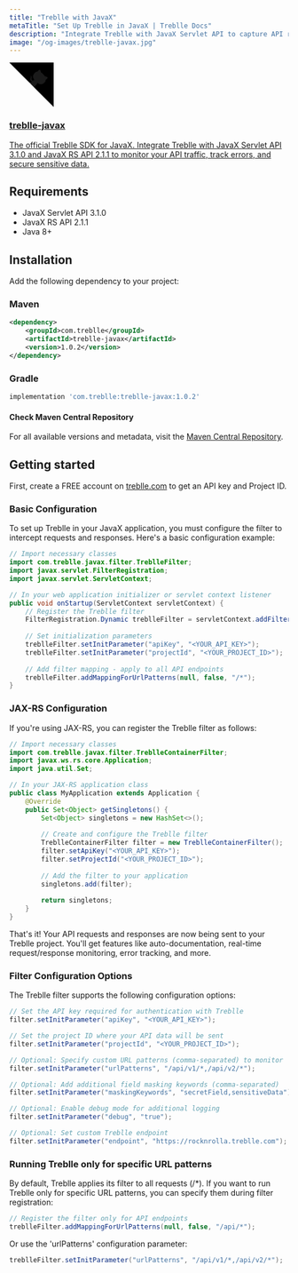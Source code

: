 ```yaml
---
title: "Treblle with JavaX"
metaTitle: "Set Up Treblle in JavaX | Treblle Docs"
description: "Integrate Treblle with JavaX Servlet API to capture API requests, track errors, and improve visibility. Learn how to set up Treblle for real-time API insights."
image: "/og-images/treblle-javax.jpg"
---
```


<div className="max-w-full mx-auto shadow-lg rounded-lg overflow-hidden">
  <a href="https://central.sonatype.com/artifact/com.treblle/treblle-javax/overview" title="View source on Maven Central Repository" aria-label="View source on Maven Central Repository" className="relative no-underline">
    <div>
      <svg width="80" height="80" viewBox="0 0 250 250" style={{ fill: '#151513', color: '#fff', position: 'absolute', top: 0, border: 0, right: 0 }} aria-hidden="true">
        <path d="M0,0 L115,115 L130,115 L142,142 L250,250 L250,0 Z"></path>
        <path d="M128.3,109.0 C113.8,99.7 119.0,89.6 119.0,89.6 C122.0,82.7 120.5,78.6 120.5,78.6 C119.2,72.0 123.4,76.3 123.4,76.3 C127.3,80.9 125.5,87.3 125.5,87.3 C122.9,97.6 130.6,101.9 134.4,103.2" fill="currentColor" style={{ transformOrigin: '130px 106px' }} className="octo-arm"></path>
        <path d="M115.0,115.0 C114.9,115.1 118.7,116.5 119.8,115.4 L133.7,101.6 C136.9,99.2 139.9,98.4 142.2,98.6 C133.8,88.0 127.5,74.4 143.8,58.0 C148.5,53.4 154.0,51.2 159.7,51.0 C160.3,49.4 163.2,43.6 171.4,40.1 C171.4,40.1 176.1,42.5 178.8,56.2 C183.1,58.6 187.2,61.8 190.9,65.4 C194.5,69.0 197.7,73.2 200.1,77.6 C213.8,80.2 216.3,84.9 216.3,84.9 C212.7,93.1 206.9,96.0 205.4,96.6 C205.1,102.4 203.0,107.8 198.3,112.5 C181.9,128.9 168.3,122.5 157.7,114.1 C157.9,116.9 156.7,120.9 152.7,124.9 L141.0,136.5 C139.8,137.7 141.6,141.9 141.8,141.8 Z" fill="currentColor" className="octo-body"></path>
      </svg>
    </div>
    <div className="grid grid-cols-4 gap-4 px-2 py-2">
      <div className="col-span-4">
        <h3 className="text-xl font-semibold">treblle-javax</h3>
        <p className="text-sm font-medium">
          The official Treblle SDK for JavaX. Integrate Treblle with JavaX Servlet API 3.1.0 and JavaX RS API 2.1.1 to monitor your API traffic, track errors, and secure sensitive data.
        </p>
      </div>
    </div>
  </a>
</div>

## Requirements

- JavaX Servlet API 3.1.0
- JavaX RS API 2.1.1
- Java 8+

## Installation

Add the following dependency to your project:

### Maven

```xml
<dependency>
    <groupId>com.treblle</groupId>
    <artifactId>treblle-javax</artifactId>
    <version>1.0.2</version>
</dependency>
```

### Gradle

```gradle
implementation 'com.treblle:treblle-javax:1.0.2'
```

#### Check Maven Central Repository
For all available versions and metadata, visit the [Maven Central Repository](https://central.sonatype.com/artifact/com.treblle/treblle-javax/overview).

## Getting started
First, create a FREE account on [treblle.com](treblle.com) to get an API key and Project ID.

### Basic Configuration
To set up Treblle in your JavaX application, you must configure the filter to intercept requests and responses. Here's a basic configuration example:

```java
// Import necessary classes
import com.treblle.javax.filter.TreblleFilter;
import javax.servlet.FilterRegistration;
import javax.servlet.ServletContext;

// In your web application initializer or servlet context listener
public void onStartup(ServletContext servletContext) {
    // Register the Treblle filter
    FilterRegistration.Dynamic treblleFilter = servletContext.addFilter("treblleFilter", TreblleFilter.class);
    
    // Set initialization parameters
    treblleFilter.setInitParameter("apiKey", "<YOUR_API_KEY>");
    treblleFilter.setInitParameter("projectId", "<YOUR_PROJECT_ID>");
    
    // Add filter mapping - apply to all API endpoints
    treblleFilter.addMappingForUrlPatterns(null, false, "/*");
}
```

### JAX-RS Configuration

If you're using JAX-RS, you can register the Treblle filter as follows:

```java
// Import necessary classes
import com.treblle.javax.filter.TreblleContainerFilter;
import javax.ws.rs.core.Application;
import java.util.Set;

// In your JAX-RS application class
public class MyApplication extends Application {
    @Override
    public Set<Object> getSingletons() {
        Set<Object> singletons = new HashSet<>();
        
        // Create and configure the Treblle filter
        TreblleContainerFilter filter = new TreblleContainerFilter();
        filter.setApiKey("<YOUR_API_KEY>");
        filter.setProjectId("<YOUR_PROJECT_ID>");
        
        // Add the filter to your application
        singletons.add(filter);
        
        return singletons;
    }
}
```

That's it! Your API requests and responses are now being sent to your Treblle project. You'll get features like auto-documentation, real-time request/response monitoring, error tracking, and more.

### Filter Configuration Options

The Treblle filter supports the following configuration options:

```java
// Set the API key required for authentication with Treblle
filter.setInitParameter("apiKey", "<YOUR_API_KEY>");

// Set the project ID where your API data will be sent
filter.setInitParameter("projectId", "<YOUR_PROJECT_ID>");

// Optional: Specify custom URL patterns (comma-separated) to monitor
filter.setInitParameter("urlPatterns", "/api/v1/*,/api/v2/*");

// Optional: Add additional field masking keywords (comma-separated)
filter.setInitParameter("maskingKeywords", "secretField,sensitiveData");

// Optional: Enable debug mode for additional logging
filter.setInitParameter("debug", "true");

// Optional: Set custom Treblle endpoint 
filter.setInitParameter("endpoint", "https://rocknrolla.treblle.com");
```

### Running Treblle only for specific URL patterns

By default, Treblle applies its filter to all requests (/*). If you want to run Treblle only for specific URL patterns, you can specify them during filter registration:

```java
// Register the filter only for API endpoints
treblleFilter.addMappingForUrlPatterns(null, false, "/api/*");
```

Or use the 'urlPatterns' configuration parameter:

```java
treblleFilter.setInitParameter("urlPatterns", "/api/v1/*,/api/v2/*");
```
